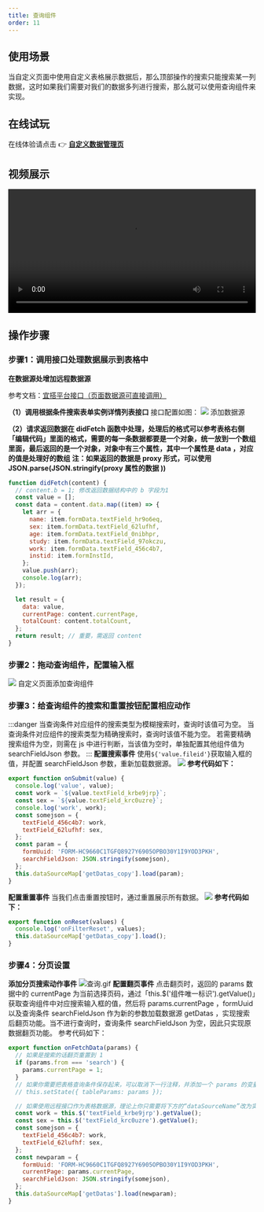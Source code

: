 ```yaml
---
title: 查询组件
order: 11
---
```


## 使用场景

当自定义页面中使用自定义表格展示数据后，那么顶部操作的搜索只能搜索某一列数据，这时如果我们需要对我们的数据多列进行搜索，那么就可以使用查询组件来实现。

## 在线试玩

在线体验请点击 👉 [**自定义数据管理页**](https://www.aliwork.com/bench/coe?tplUuid=TPL_QQL3XOV4R4XKHNL5RCU7)

## 视频展示

<video width="100%" controls>
  <source
    src="https://cloud.video.taobao.com/play/u/null/p/1/e/6/t/1/d/ud/365825694505.mp4"
    type="video/mp4"
  ></source>
</video>

## 操作步骤

### 步骤1：调用接口处理数据展示到表格中

**在数据源处增加远程数据源**

参考文档：[宜搭平台接口（页面数据源可直接调用）](https://www.yuque.com/yida/support/aql605?view=doc_embed&inner=936pox)

**（1）调用根据条件搜索表单实例详情列表接口**
接口配置如图：
![](https://img.alicdn.com/imgextra/i3/O1CN01B09tXm1vxyBzl9k41_!!6000000006240-2-tps-2754-1246.png_.webp)
添加数据源

**（2）请求返回数据在 didFetch 函数中处理，处理后的格式可以参考表格右侧「编辑代码」里面的格式，需要的每一条数据都要是一个对象，统一放到一个数组里面，最后返回的是一个对象，对象中有三个属性，其中一个属性是 data ，对应的值是处理好的数组**
**注：如果返回的数据是 proxy 形式，可以使用 JSON.parse(JSON.stringify(proxy 属性的数据 ))**

```javascript
function didFetch(content) {
  // content.b = 1; 修改返回数据结构中的 b 字段为1
  const value = [];
  const data = content.data.map((item) => {
    let arr = {
      name: item.formData.textField_hr9o6eq,
      sex: item.formData.textField_62lufhf,
      age: item.formData.textField_0nibhpr,
      study: item.formData.textField_97okczu,
      work: item.formData.textField_456c4b7,
      instid: item.formInstId,
    };
    value.push(arr);
    console.log(arr);
  });

  let result = {
    data: value,
    currentPage: content.currentPage,
    totalCount: content.totalCount,
  };
  return result; // 重要，需返回 content
}
```

### 步骤2：拖动查询组件，配置输入框

![](https://img.alicdn.com/imgextra/i4/O1CN01gtDMHL1IeUKRow8XB_!!6000000000918-2-tps-2878-1316.png_.webp)
自定义页面添加查询组件

### 步骤3：给查询组件的搜索和重置按钮配置相应动作

:::danger
当查询条件对应组件的搜索类型为模糊搜索时，查询时该值可为空。
当查询条件对应组件的搜索类型为精确搜索时，查询时该值不能为空。
若需要精确搜索组件为空，则需在 js 中进行判断，当该值为空时，单独配置其他组件值为 searchFieldJson 参数。
:::
**配置搜索事件**
使用`${'value.fileid'}`获取输入框的值，并配置 searchFieldJson 参数，重新加载数据源。
![](https://img.alicdn.com/imgextra/i1/O1CN01LlFBpc1uBajtL004W_!!6000000005999-2-tps-2878-1292.png_.webp)
**参考代码如下：**

```javascript
export function onSubmit(value) {
  console.log('value', value);
  const work = `${value.textField_krbe9jrp}`;
  const sex = `${value.textField_krc0uzre}`;
  console.log('work', work);
  const somejson = {
    textField_456c4b7: work,
    textField_62lufhf: sex,
  };
  const param = {
    formUuid: 'FORM-HC9660C1TGFQ8927Y6905OPBO30Y1I9YOD3PKH',
    searchFieldJson: JSON.stringify(somejson),
  };
  this.dataSourceMap['getDatas_copy'].load(param);
}
```

**配置重置事件**
当我们点击重置按钮时，通过重置展示所有数据。
![](https://img.alicdn.com/imgextra/i3/O1CN012qwHHo1SPxvgNklQG_!!6000000002240-2-tps-1575-733.png_.webp)
**参考代码如下：**

```javascript
export function onReset(values) {
  console.log('onFilterReset', values);
  this.dataSourceMap['getDatas_copy'].load();
}
```

### 步骤4：分页设置

**添加分页搜索动作事件**
![查询.gif](https://img.alicdn.com/imgextra/i4/O1CN01iqZWa828c4FqudVLB_!!6000000007952-1-tps-1378-689.gif)
**配置翻页事件**
点击翻页时，返回的 params 数据中的 currentPage 为当前选择页码，通过「this.$('组件唯一标识').getValue()」获取查询组件中对应搜索输入框的值，然后将 params.currentPage ，formUuid 以及查询条件 searchFieldJson 作为新的参数加载数据源 getDatas ，实现搜索后翻页功能。当不进行查询时，查询条件 searchFieldJson 为空，因此只实现原数据翻页功能。
参考代码如下：

```javascript
export function onFetchData(params) {
  // 如果是搜索的话翻页重置到 1
  if (params.from === 'search') {
    params.currentPage = 1;
  }
  // 如果你需要把表格查询条件保存起来，可以取消下一行注释，并添加一个 params 的变量类型数据源
  // this.setState({ tableParams: params });

  // 如果使用远程接口作为表格数据源，理论上你只需要将下方的“dataSourceName”改为实际的数据源名称即可
  const work = this.$('textField_krbe9jrp').getValue();
  const sex = this.$('textField_krc0uzre').getValue();
  const somejson = {
    textField_456c4b7: work,
    textField_62lufhf: sex,
  };
  const newparam = {
    formUuid: 'FORM-HC9660C1TGFQ8927Y6905OPBO30Y1I9YOD3PKH',
    currentPage: params.currentPage,
    searchFieldJson: JSON.stringify(somejson),
  };
  this.dataSourceMap['getDatas'].load(newparam);
}
```



